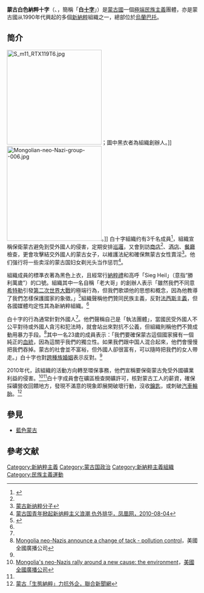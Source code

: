 {{Infobox political party
| name = 蒙古白色十字
| native_name = Цагаан Хас
| native_name_lang = mn
| abbreviation =
| logo = File:Flag of Dayar Mongol.svg
| logo_size =
| colorcode = black
| leader =
| deputy_leader =
| spokesperson =
| founder = 阿伦博德·阿尔坦库姆（Ariunbold Altankhuum）和“[[老大哥_(一九八四)|1984老大哥]]”
| foundation =
| dissolution =
| ideology = [[极端民族主义|极端民族主义]]<br>[[泛蒙古主义|蒙古族权利主义]]<br>[[新纳粹主义|新纳粹主义]]<ref name="Atlantic">[https://www.theatlantic.com/infocus/2013/07/a-mongolian-neo-nazi-environmentalist-walks-into-a-lingerie-store-in-ulan-bator/100547/ A Mongolian Neo-Nazi Environmentalist Walks into a Lingerie Store in Ulan Bator] {{Wayback|url=https://www.theatlantic.com/infocus/2013/07/a-mongolian-neo-nazi-environmentalist-walks-into-a-lingerie-store-in-ulan-bator/100547/ |date=20141228025831 }}, a photo-report by Reuter's Carlos Barria, July 6, 2013, [[大西洋_(杂志)|大西洋]]</ref><br>[[反華|反華]]<br>[[環境保護主義|環境保護主義]]<br>[[第三位置|第三位置]]<br>{{tsl|en|Resource nationalism|資源民族主義}}
| headquarters =
| position = [[极右翼|极右翼]]
| religion = [[腾格里信仰|腾格里信仰]]
| international =
| newspaper =
| seats1_title = [[国家大呼拉尔|国家大呼拉尔]]
| seats1 = {{Composition bar|0|76|black}}
| blank1_title = 民族
| blank1 = [[蒙古族|蒙古族]]
| country = 蒙古
}}

'''蒙古白色納粹十字'''（{{lang-mn|'''Цагаан Хасс'''}}、{{lang-en|'''Tsagaan Khass'''}}，簡稱「'''白[[卍|十字]]'''」）是[[蒙古國|蒙古國]]一個[[極端民族主義|極端民族主義]]團體，亦是蒙古國从1990年代興起的多個[[新納粹|新納粹]]組織之一，總部位於[[烏蘭巴托|烏蘭巴托]]。

==简介==
[[File:S_m11_RTX119T6.jpg|250px]]；圖中黑衣者為組織創辦人。]]
[[File:Mongolian-neo-Nazi-group--006.jpg|250px]]。]]
白十字組織约有3千名成員<ref>{{Cite web |url=http://www.aktuality.sk/clanok/169640/mongolski-neonacisti-hajluju-proti-cine/ |title=Mongolskí neonacisti hajlujú proti Číne |accessdate=2013-08-03 |archive-date=2018-09-03 |archive-url=https://web.archive.org/web/20180903215213/https://www.aktuality.sk/clanok/169640/mongolski-neonacisti-hajluju-proti-cine/ |dead-url=no }}</ref>，組織宣稱保衛蒙古避免到受外國人的侵害，定期安排[[巡邏|巡邏]]，又會到訪[[商店|商店]]<ref name="Atlantic"/>、[[酒店|酒店]]、[[餐館|餐廳]]檢查，更會攻擊結交外國人的蒙古女子，以維護法紀和確保無蒙古女性賣淫<ref name="ifeng">[http://news.ifeng.com/photo/dashijian/detail_2013_07/04/27130052_0.shtml#p=1 蒙古新纳粹分子]</ref>。他们强行将一些卖淫的蒙古国妇女剃光头当作惩罚<ref>[http://news.ifeng.com/world/detail_2010_08/04/1883514_0.shtml 蒙古国青年掀起新纳粹主义浪潮 仇外排华，凤凰网，2010-08-04]</ref>。

組織成員的標準衣著為黑色上衣，且經常行[[納粹禮|納粹禮]]和高呼「Sieg Heil」（意指“勝利萬歲”）的口號。組織其中一名自稱「老大哥」的創辦人表示「雖然我們不同意[[阿道夫·希特勒|希特勒]]引發[[第二次世界大戰|第二次世界大戰]]的極端行為，但我們歌頌他的思想和概念，因為他教導了我們怎樣保護國家的象徵。」<ref name="tsagaan">{{cite web|url=http://www.guardian.co.uk/world/2010/aug/02/mongolia-far-right|title=Mongolian neo-Nazis: Anti-Chinese sentiment fuels rise of ultra-nationalism|accessdate=2010-08-22|date=2010-08-02|publisher=[[衛報|衛報]]|first=Tania|last=Branigan}}</ref>組織聲稱他們贊同民族主義，反對[[法西斯主義|法西斯主義]]，但各國媒體均定性其為新納粹組織。<ref name="ifeng"/>

白十字的行為通常針對外國人<ref name="tsagaan"/>。他們聲稱自己是「執法團體」，當國民受外國人不公平對待或外國人貪污和犯法時，就會站出來對抗不公義，但組織則稱他們不贊成動用暴力手段。<ref>[http://www.reuters.com/article/2013/07/02/us-mongolia-rightwing-idUSBRE96108N20130702 Mongolia neo-Nazis announce a change of tack - pollution control]，美國全國廣播公司</ref>其中一名23歲的成員表示：「我們要確保蒙古這個國家擁有一個純正的[[血親|血統]]，因為這關乎我們的獨立性。如果我們跟中国人混合起來，他們會慢慢把我們吞掉。蒙古的社會並不富裕，但外國人卻很富有，可以隨時把我們的女人帶走。」白十字也對[[跨種族婚姻|跨種族婚姻]]表示反對。<ref name="tsagaan"/>

2010年代，該組織的活動方向轉至環保事務，他們宣稱要保衛蒙古免受外國礦業利益的侵害。<ref>[http://photoblog.nbcnews.com/_news/2013/07/02/19251396-mongolias-neo-nazis-rally-around-a-new-cause-the-environment?lite Mongolia's neo-Nazis rally around a new cause: the environment]，[[美國|美國]][[全國廣播公司|全國廣播公司]]</ref><ref name="Atlantic"/>白十字成員會在礦區檢查開礦許可，核對蒙古工人的薪資，確保採礦營收回饋地方，發現不滿意的現象即展開破壞行動，沒收[[鑰匙|鑰匙]]，或刺破[[汽車|汽車]][[輪胎|輪胎]]。<ref>[http://udn.com/NEWS/WORLD/WOR4/8225499.shtml#ixzz2ioZIbt8Q  蒙古「生態納粹」力抗外企，[[聯合新聞網|聯合新聞網]]]</ref>

==參見==
*[[藍色蒙古|藍色蒙古]]

== 參考文献 ==
{{reflist}}

[[Category:新納粹主義|Category:新納粹主義]]
[[Category:蒙古国政治|Category:蒙古国政治]]
[[Category:新納粹主義組織|Category:新納粹主義組織]]
[[Category:民族主義運動|Category:民族主義運動]]